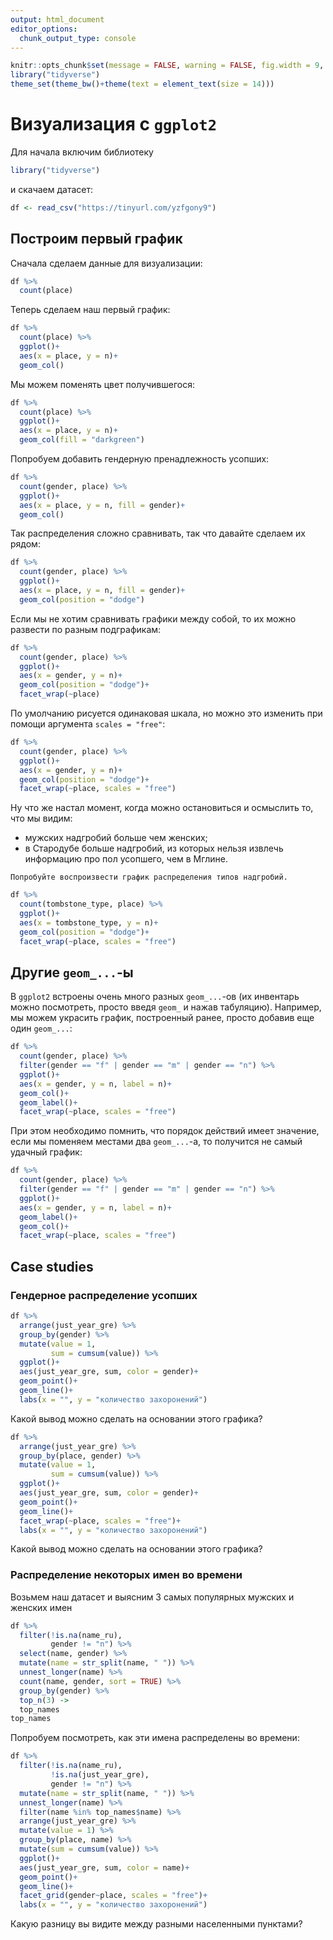 ```yaml
---
output: html_document
editor_options: 
  chunk_output_type: console
---
```


```r
knitr::opts_chunk$set(message = FALSE, warning = FALSE, fig.width = 9, fig.height = 7)
library("tidyverse")
theme_set(theme_bw()+theme(text = element_text(size = 14)))
```


# Визуализация с `ggplot2`

Для начала включим библиотеку

```r
library("tidyverse")
```

и скачаем датасет:

```r
df <- read_csv("https://tinyurl.com/yzfgony9")
```

## Построим первый график

Сначала сделаем данные для визуализации:

```r
df %>% 
  count(place)
```

Теперь сделаем наш первый график:

```r
df %>% 
  count(place) %>% 
  ggplot()+
  aes(x = place, y = n)+
  geom_col()
```


Мы можем поменять цвет получившегося:

```r
df %>% 
  count(place) %>% 
  ggplot()+
  aes(x = place, y = n)+
  geom_col(fill = "darkgreen")
```

Попробуем добавить гендерную пренадлежность усопших:

```r
df %>% 
  count(gender, place) %>% 
  ggplot()+
  aes(x = place, y = n, fill = gender)+
  geom_col()
```

Так распределения сложно сравнивать, так что давайте сделаем их рядом:

```r
df %>% 
  count(gender, place) %>% 
  ggplot()+
  aes(x = place, y = n, fill = gender)+
  geom_col(position = "dodge")
```

Если мы не хотим сравнивать графики между собой, то их можно развести по разным подграфикам:

```r
df %>% 
  count(gender, place) %>% 
  ggplot()+
  aes(x = gender, y = n)+
  geom_col(position = "dodge")+
  facet_wrap(~place)
```

По умолчанию рисуется одинаковая шкала, но можно это изменить при помощи аргумента `scales = "free"`:

```r
df %>% 
  count(gender, place) %>% 
  ggplot()+
  aes(x = gender, y = n)+
  geom_col(position = "dodge")+
  facet_wrap(~place, scales = "free")
```

Ну что же настал момент, когда можно остановиться и осмыслить то, что мы видим:

* мужских надгробий больше чем женских;
* в Стародубе больше надгробий, из которых нельзя извлечь информацию про пол усопшего, чем в Мглине.

```block
Попробуйте воспроизвести график распределения типов надгробий.
```

```r
df %>% 
  count(tombstone_type, place) %>% 
  ggplot()+
  aes(x = tombstone_type, y = n)+
  geom_col(position = "dodge")+
  facet_wrap(~place, scales = "free")
```

## Другие `geom_...`-ы

В `ggplot2` встроены очень много разных `geom_...`-ов (их инвентарь можно посмотреть, просто введя `geom_` и нажав табуляцию). Например, мы можем украсить график, построенный ранее, просто добавив еще один `geom_...`:

```r
df %>% 
  count(gender, place) %>% 
  filter(gender == "f" | gender == "m" | gender == "n") %>% 
  ggplot()+
  aes(x = gender, y = n, label = n)+
  geom_col()+
  geom_label()+
  facet_wrap(~place, scales = "free")
```

При этом необходимо помнить, что порядок действий имеет значение, если мы поменяем местами два `geom_...`-а, то получится не самый удачный график:

```r
df %>% 
  count(gender, place) %>% 
  filter(gender == "f" | gender == "m" | gender == "n") %>% 
  ggplot()+
  aes(x = gender, y = n, label = n)+
  geom_label()+
  geom_col()+
  facet_wrap(~place, scales = "free")
```

## Сase studies

### Гендерное распределение усопших

```r
df %>% 
  arrange(just_year_gre) %>% 
  group_by(gender) %>% 
  mutate(value = 1, 
         sum = cumsum(value)) %>% 
  ggplot()+
  aes(just_year_gre, sum, color = gender)+
  geom_point()+
  geom_line()+
  labs(x = "", y = "количество захоронений")
```

Какой вывод можно сделать на основании этого графика?

```r
df %>% 
  arrange(just_year_gre) %>% 
  group_by(place, gender) %>% 
  mutate(value = 1, 
         sum = cumsum(value)) %>% 
  ggplot()+
  aes(just_year_gre, sum, color = gender)+
  geom_point()+
  geom_line()+
  facet_wrap(~place, scales = "free")+
  labs(x = "", y = "количество захоронений")
```

Какой вывод можно сделать на основании этого графика?

### Распределение некоторых имен во времени

Возьмем наш датасет и выясним 3 самых популярных мужских и женских имен

```r
df %>% 
  filter(!is.na(name_ru),
         gender != "n") %>% 
  select(name, gender) %>% 
  mutate(name = str_split(name, " ")) %>% 
  unnest_longer(name) %>% 
  count(name, gender, sort = TRUE) %>%
  group_by(gender) %>% 
  top_n(3) ->
  top_names
top_names
```

Попробуем посмотреть, как эти имена распределены во времени:

```r
df %>% 
  filter(!is.na(name_ru),
         !is.na(just_year_gre),
         gender != "n") %>% 
  mutate(name = str_split(name, " ")) %>% 
  unnest_longer(name) %>% 
  filter(name %in% top_names$name) %>% 
  arrange(just_year_gre) %>% 
  mutate(value = 1) %>% 
  group_by(place, name) %>% 
  mutate(sum = cumsum(value)) %>% 
  ggplot()+
  aes(just_year_gre, sum, color = name)+
  geom_point()+
  geom_line()+
  facet_grid(gender~place, scales = "free")+
  labs(x = "", y = "количество захоронений")
```

Какую разницу вы видите между разными населенными пунктами?